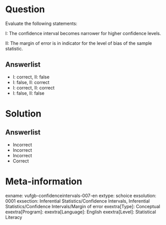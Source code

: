 Question
========
  
Evaluate the following statements:

I: The confidence interval becomes narrower for higher confidence levels.

II: The margin of error is in indicator for the level of bias of the sample statistic.


Answerlist
----------
* I: correct, II: false
* I: false, II: correct
* I: correct, II: correct
* I: false, II: false

Solution
========
  
Answerlist
----------
* Incorrect
* Incorrect
* Incorrect
* Correct

Meta-information
================
  
exname: vufgb-confidenceintervals-007-en
extype: schoice
exsolution: 0001
exsection: Inferential Statistics/Confidence Intervals, Inferential Statistics/Confidence Intervals/Margin of error
exextra[Type]: Conceptual
exextra[Program]: 
exextra[Language]: English
exextra[Level]: Statistical Literacy
